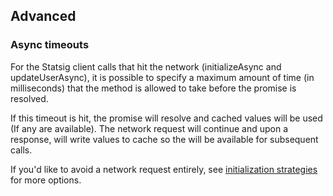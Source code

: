 
## Advanced


### Async timeouts

For the Statsig client calls that hit the network (initializeAsync and updateUserAsync), it is possible to specify a maximum amount of time (in milliseconds) that the method is allowed to take before the promise is resolved.

<GitHubEmbed url="https://raw.githubusercontent.com/statsig-io/js-client-monorepo/main/samples/react/src/samples/precomputed-client/sample-precomp-initialize-timeouts.tsx" />


If this timeout is hit, the promise will resolve and cached values will be used (If any are available). 
The network request will continue and upon a response, will write values to cache so the will be available for subsequent calls.

If you'd like to avoid a network request entirely, see [initialization strategies](/client/javascript-sdk/init-strategies) for more options.
